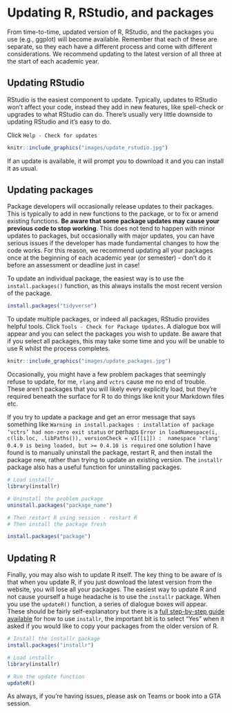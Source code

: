 # Updating R, RStudio, and packages

From time-to-time, updated version of R, RStudio, and the packages you use (e.g., ggplot) will become available. Remember that each of these are separate, so they each have a different process and come with different considerations. We recommend updating to the latest version of all three at the start of each academic year.

## Updating RStudio

RStudio is the easiest component to update. Typically, updates to RStudio won't affect your code, instead they add in new features, like spell-check or upgrades to what RStudio can do. There's usually very little downside to updating RStudio and it's easy to do.

Click `Help - Check for updates`

```r
knitr::include_graphics("images/update_rstudio.jpg")
```

If an update is available, it will prompt you to download it and you can install it as usual.

## Updating packages

Package developers will occasionally release updates to their packages. This is typically to add in new functions to the package, or to fix or amend existing functions. **Be aware that some package updates may cause your previous code to stop working**. This does not tend to happen with minor updates to packages, but occasionally with major updates, you can have serious issues if the developer has made fundamental changes to how the code works. For this reason, we recommend updating all your packages once at the beginning of each academic year (or semester) - don't do it before an assessment or deadline just in case!

To update an individual package, the easiest way is to use the `install.packages()` function, as this always installs the most recent version of the package.

```r
install.packages("tidyverse")
```

To update multiple packages, or indeed all packages, RStudio provides helpful tools. Click `Tools - Check for Package Updates`. A dialogue box will appear and you can select the packages you wish to update. Be aware that if you select all packages, this may take some time and you will be unable to use R whilst the process completes.

```r
knitr::include_graphics("images/update_packages.jpg")
```

Occasionally, you might have a few problem packages that seemingly refuse to update, for me, `rlang` and `vctrs` cause me no end of trouble. These aren't packages that you will likely every explicitly load, but they're required beneath the surface for R to do things like knit your Markdown files etc.

If you try to update a package and get an error message that says something like `Warning in install.packages : installation of package ‘vctrs’ had non-zero exit status` or perhaps `Error in loadNamespace(i, c(lib.loc, .libPaths()), versionCheck = vI[[i]]) :  namespace 'rlang' 0.4.9 is being loaded, but >= 0.4.10 is required` one solution I have found is to manually uninstall the package, restart R, and then install the package new, rather than trying to update an existing version. The `installr` package also has a useful function for uninstalling packages.

```r
# Load installr
library(installr)

# Uninstall the problem package
uninstall.packages("package_name")

# Then restart R using session - restart R
# Then install the package fresh

install.packages("package")

```

## Updating R

Finally, you may also wish to update R itself. The key thing to be aware of is that when you update R, if you just download the latest version from the website, you will lose all your packages. The easiest way to update R and not cause yourself a huge headache is to use the `installr` package. When you use the `updateR()` function, a series of dialogue boxes will appear. These should be fairly self-explanatory but there is a [full step-by-step guide available](https://www.r-statistics.com/2015/06/a-step-by-step-screenshots-tutorial-for-upgrading-r-on-windows/) for how to use `installr`, the important bit is to select "Yes" when it asked if you would like to copy your packages from the older version of R.

```r
# Install the installr package
install.packages("installr")

# Load installr
library(installr)

# Run the update function
updateR()
```

As always, if you're having issues, please ask on Teams or book into a GTA session.